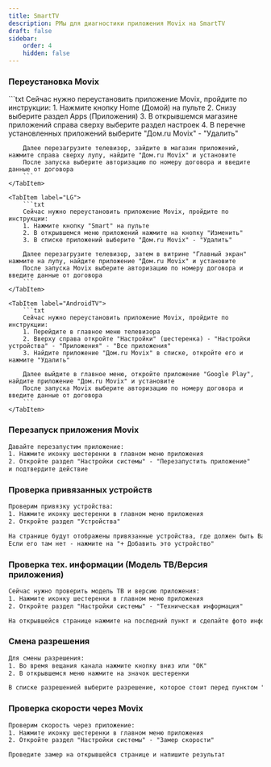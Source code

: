 ```yaml
---
title: SmartTV
description: РМы для диагностики приложения Movix на SmartTV
draft: false
sidebar:
    order: 4
    hidden: false
---
```



### Переустановка Movix

<Tabs>
    <TabItem label="Samsung">
        ```txt
        Сейчас нужно переустановить приложение Movix, пройдите по инструкции:
        1. Нажмите кнопку Home (Домой) на пульте
        2. Снизу выберите раздел Apps (Приложения)
        3. В открывшемся магазине приложений справа сверху выберите раздел настроек
        4. В перечне установленных приложений выберите "Дом.ru Movix" - "Удалить"

        Далее перезагрузите телевизор, зайдите в магазин приложений, нажмите справа сверху лупу, найдите "Дом.ru Movix" и установите
        После запуска выберите авторизацию по номеру договора и введите данные от договора
        ```
    </TabItem>

    <TabItem label="LG">
        ```txt
        Сейчас нужно переустановить приложение Movix, пройдите по инструкции:
        1. Нажмите кнопку "Smart" на пульте
        2. В открывшемся меню приложений нажмите на кнопку "Изменить"
        3. В списке приложений выберите "Дом.ru Movix" - "Удалить"

        Далее перезагрузите телевизор, затем в витрине "Главный экран" нажмите на лупу, найдите приложение "Дом.ru Movix" и установите
        После запуска Movix выберите авторизацию по номеру договора и введите данные от договора
        ```
    </TabItem>

    <TabItem label="AndroidTV">
        ```txt
        Сейчас нужно переустановить приложение Movix, пройдите по инструкции:
        1. Перейдите в главное меню телевизора
        2. Вверху справа откройте "Настройки" (шестеренка) - "Настройки устройства" - "Приложения" - "Все приложения"
        3. Найдите приложение "Дом.ru Movix" в списке, откройте его и нажмите "Удалить"

        Далее выйдите в главное меню, откройте приложение "Google Play", найдите приложение "Дом.ru Movix" и установите
        После запуска Movix выберите авторизацию по номеру договора и введите данные от договора
        ```
    </TabItem>
</Tabs>

### Перезапуск приложения Movix

```txt
Давайте перезапустим приложение:
1. Нажмите иконку шестеренки в главном меню приложения
2. Откройте раздел "Настройки системы" - "Перезапустить приложение"
и подтвердите действие
```

### Проверка привязанных устройств

```txt
Проверим привязку устройства:
1. Нажмите иконку шестеренки в главном меню приложения
2. Откройте раздел "Устройства"

На странице будут отображены привязанные устройства, где должен быть Ваш ТВ
Если его там нет - нажмите на "+ Добавить это устройство"
```

### Проверка тех. информации (Модель ТВ/Версия приложения)

```txt
Сейчас нужно проверить модель ТВ и версию приложения:
1. Нажмите иконку шестеренки в главном меню приложения
2. Откройте раздел "Настройки системы" - "Техническая информация"

На открывшейся странице нажмите на последний пункт и сделайте фото информации
```

### Смена разрешения

```txt
Для смены разрешения:
1. Во время вещания канала нажмите кнопку вниз или "ОК"
2. В открывшемся меню нажмите на значок шестеренки

В списке разрешенией выберите разрешение, которое стоит перед пунктом "Max", далее нажмите кнопку "Применить"
```

### Проверка скорости через Movix

```txt
Проверим скорость через приложение:
1. Нажмите иконку шестеренки в главном меню приложения
2. Откройте раздел "Настройки системы" - "Замер скорости"

Проведите замер на открывшейся странице и напишите результат
```
